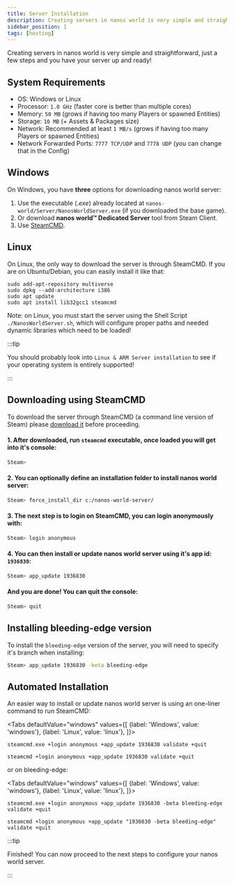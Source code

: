 ```yaml
---
title: Server Installation
description: Creating servers in nanos world is very simple and straightforward, just a few steps and you have your server up and ready!
sidebar_position: 1
tags: [hosting]
---
```




Creating servers in nanos world is very simple and straightforward, just a few steps and you have your server up and ready!

## System Requirements

* OS: Windows or Linux
* Processor: `1.0 GHz` (faster core is better than multiple cores)
* Memory: `50 MB` (grows if having too many Players or spawned Entities)
* Storage: `10 MB` (+ Assets & Packages size)
* Network: Recommended at least `1 MB/s` (grows if having too many Players or spawned Entities)
* Network Forwarded Ports: `7777 TCP/UDP` and `7778 UDP` (you can change that in the Config)


## Windows

On Windows, you have **three** options for downloading nanos world server:

1. Use the executable (*.exe*) already located at `nanos-world/Server/NanosWorldServer.exe` (if you downloaded the base game).
2. Or download **nanos world™ Dedicated Server** tool from Steam Client.
3. Use [SteamCMD](#steamcmd).


## Linux

On Linux, the only way to download the server is through SteamCMD. If you are on Ubuntu/Debian, you can easily install it like that:

```shell
sudo add-apt-repository multiverse
sudo dpkg --add-architecture i386
sudo apt update
sudo apt install lib32gcc1 steamcmd 
```

Note: on Linux, you must start the server using the Shell Script `./NanosWorldServer.sh`, which will configure proper paths and needed dynamic libraries which need to be loaded!

:::tip

You should probably look into `Linux & ARM Server installation` to see if your operating system is entirely supported!

:::

## Downloading using SteamCMD

To download the server through SteamCMD (a command line version of Steam) please [download it](https://developer.valvesoftware.com/wiki/SteamCMD#Downloading_SteamCMD) before proceeding.


#### 1. After downloaded, run `steamcmd` executable, once loaded you will get into it's console:

```bash
Steam>
```

#### 2. You can optionally define an installation folder to install nanos world server:

```bash
Steam> force_install_dir c:/nanos-world-server/
```

#### 3. The next step is to login on SteamCMD, you can login anonymously with:

```bash
Steam> login anonymous
```

#### 4. You can then install or update nanos world server using it's app id: `1936830`:

```bash
Steam> app_update 1936830
```

#### And you are done! You can quit the console:

```bash
Steam> quit
```


## Installing bleeding-edge version

To install the `bleeding-edge` version of the server, you will need to specify it's branch when installing:

```bash
Steam> app_update 1936830 -beta bleeding-edge
```


## Automated Installation

An easier way to install or update nanos world server is using an one-liner command to run SteamCMD:

<Tabs
  defaultValue="windows"
  values={[
    {label: 'Windows', value: 'windows'},
    {label: 'Linux', value: 'linux'},
  ]}>
  <TabItem value="windows">

```shell
steamcmd.exe +login anonymous +app_update 1936830 validate +quit
```

  </TabItem>
  <TabItem value="linux">

```shell
steamcmd +login anonymous +app_update 1936830 validate +quit
```

  </TabItem>
</Tabs>

or on bleeding-edge:

<Tabs
  defaultValue="windows"
  values={[
    {label: 'Windows', value: 'windows'},
    {label: 'Linux', value: 'linux'},
  ]}>
  <TabItem value="windows">

```shell
steamcmd.exe +login anonymous +app_update 1936830 -beta bleeding-edge validate +quit
```

  </TabItem>
  <TabItem value="linux">

```shell
steamcmd +login anonymous +app_update "1936830 -beta bleeding-edge" validate +quit
```

  </TabItem>
</Tabs>


:::tip

Finished! You can now proceed to the next steps to configure your nanos world server.

:::
